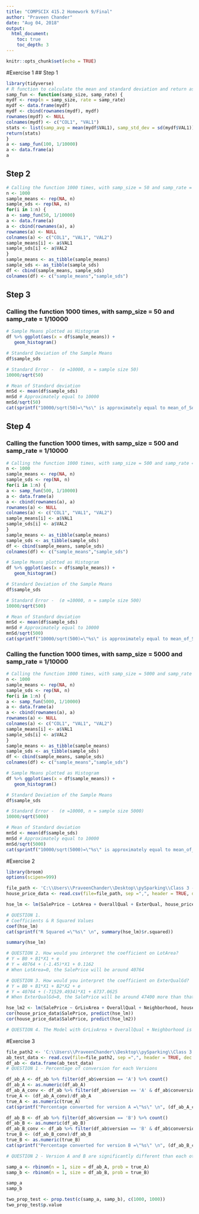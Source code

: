```yaml
---
title: "COMPSCIX 415.2 Homework 9/Final"
author: "Praveen Chander"
date: "Aug 04, 2018"
output: 
  html_document:
    toc: true
    toc_depth: 3
---
```


```r
knitr::opts_chunk$set(echo = TRUE)
```
#Exercise 1
## Step 1
```r
library(tidyverse)
# R function to calculate the mean and standard deviation and return as list
samp_fun <- function(samp_size, samp_rate) {
mydf <- rexp(n = samp_size, rate = samp_rate)
mydf <- data.frame(mydf)
mydf <- cbind(rownames(mydf), mydf)
rownames(mydf) <- NULL
colnames(mydf) <- c("COL1", "VAL1")
stats <- list(samp_avg = mean(mydf$VAL1), samp_std_dev = sd(mydf$VAL1))
return(stats)
}
a <- samp_fun(100, 1/10000)
a <- data.frame(a)
a

```

## Step 2
```r
# Calling the function 1000 times, with samp_size = 50 and samp_rate = 1/10000 
n <- 1000
sample_means <- rep(NA, n)
sample_sds <- rep(NA, n)
for(i in 1:n) {
a <- samp_fun(50, 1/10000)
a <- data.frame(a)
a <- cbind(rownames(a), a)
rownames(a) <- NULL
colnames(a) <- c("COL1", "VAL1", "VAL2")
sample_means[i] <- a$VAL1
sample_sds[i] <- a$VAL2
}
sample_means <- as_tibble(sample_means)
sample_sds <- as_tibble(sample_sds)
df <- cbind(sample_means, sample_sds)
colnames(df) <- c("sample_means","sample_sds")
```

## Step 3
### Calling the function 1000 times, with samp_size = 50 and samp_rate = 1/10000 
```r
# Sample Means plotted as Histogram
df %>% ggplot(aes(x = df$sample_means)) +
   geom_histogram()

# Standard Deviation of the Sample Means
df$sample_sds

# Standard Error -  (σ =10000, n = sample size 50)
10000/sqrt(50)

# Mean of Standard deviation
mnSd <- mean(df$sample_sds)
mnSd # Approximately equal to 10000
mnSd/sqrt(50)
cat(sprintf("10000/sqrt(50)=\"%s\" is approximately equal to mean_of_Sd/sqrt(50)=\"%f\" \n", 10000/sqrt(50), mnSd/sqrt(50)))
```

## Step 4
### Calling the function 1000 times, with samp_size = 500 and samp_rate = 1/10000 
```r
# Calling the function 1000 times, with samp_size = 500 and samp_rate = 1/10000 
n <- 1000
sample_means <- rep(NA, n)
sample_sds <- rep(NA, n)
for(i in 1:n) {
a <- samp_fun(500, 1/10000)
a <- data.frame(a)
a <- cbind(rownames(a), a)
rownames(a) <- NULL
colnames(a) <- c("COL1", "VAL1", "VAL2")
sample_means[i] <- a$VAL1
sample_sds[i] <- a$VAL2
}
sample_means <- as_tibble(sample_means)
sample_sds <- as_tibble(sample_sds)
df <- cbind(sample_means, sample_sds)
colnames(df) <- c("sample_means","sample_sds")

# Sample Means plotted as Histogram
df %>% ggplot(aes(x = df$sample_means)) +
   geom_histogram()

# Standard Deviation of the Sample Means
df$sample_sds

# Standard Error -  (σ =10000, n = sample size 500)
10000/sqrt(500)

# Mean of Standard deviation
mnSd <- mean(df$sample_sds)
mnSd # Approximately equal to 10000
mnSd/sqrt(500)
cat(sprintf("10000/sqrt(500)=\"%s\" is approximately equal to mean_of_Sd/sqrt(500)=\"%f\" \n", 10000/sqrt(500), mnSd/sqrt(500)))
```

### Calling the function 1000 times, with samp_size = 5000 and samp_rate = 1/10000 
```r
# Calling the function 1000 times, with samp_size = 5000 and samp_rate = 1/10000
n <- 1000
sample_means <- rep(NA, n)
sample_sds <- rep(NA, n)
for(i in 1:n) {
a <- samp_fun(5000, 1/10000)
a <- data.frame(a)
a <- cbind(rownames(a), a)
rownames(a) <- NULL
colnames(a) <- c("COL1", "VAL1", "VAL2")
sample_means[i] <- a$VAL1
sample_sds[i] <- a$VAL2
}
sample_means <- as_tibble(sample_means)
sample_sds <- as_tibble(sample_sds)
df <- cbind(sample_means, sample_sds)
colnames(df) <- c("sample_means","sample_sds")

# Sample Means plotted as Histogram
df %>% ggplot(aes(x = df$sample_means)) +
   geom_histogram()

# Standard Deviation of the Sample Means
df$sample_sds

# Standard Error -  (σ =10000, n = sample size 5000)
10000/sqrt(5000)

# Mean of Standard deviation
mnSd <- mean(df$sample_sds)
mnSd # Approximately equal to 10000
mnSd/sqrt(5000)
cat(sprintf("10000/sqrt(5000)=\"%s\" is approximately equal to mean_of_Sd/sqrt(5000)=\"%f\" \n", 10000/sqrt(5000), mnSd/sqrt(5000)))
```

#Exercise 2
```r
library(broom)
options(scipen=999)

file_path <- 'C:\\Users\\PraveenChander\\Desktop\\pySparking\\Class 3 - Introduction to Data Science - COMPSCIX 415.2\\compscix-415-2-assignments\\Final-Assignment 9\\train.csv'
house_price_data <- read.csv(file=file_path, sep =",", header = TRUE, dec =".")

hse_lm <- lm(SalePrice ~ LotArea + OverallQual + ExterQual, house_price_data)

# QUESTION 1.
# Coefficients & R Squared Values
coef(hse_lm)
cat(sprintf("R Squared =\"%s\" \n", summary(hse_lm)$r.squared))

summary(hse_lm)

# QUESTION 2. How would you interpret the coefficient on LotArea?
# Y = B0 + B1*X1 + e
# Y = 40764 + (-1.45)*X1 + 0.1162
# When LotArea=0, the SalePrice will be around 40764

# QUESTION 3. How would you interpret the coefficient on ExterQualGd?
# Y = B0 + B1*X1 + B2*X2 + e
# Y = 40764 + (-71529.4934)*X1 + 6737.0625
# When ExterQualGd=0, the SalePrice will be around 47400 more than that of the Base ExterQual - Ex

hse_lm2 <- lm(SalePrice ~ GrLivArea + OverallQual + Neighborhood, house_price_data)
cor(house_price_data$SalePrice, predict(hse_lm))
cor(house_price_data$SalePrice, predict(hse_lm2))

# QUESTION 4. The Model with GrLivArea + OverallQual + Neighborhood is Better based on the correlation between the SalePrice and the Predicted value
```

#Exercise 3
```r
file_path2 <- 'C:\\Users\\PraveenChander\\Desktop\\pySparking\\Class 3 - Introduction to Data Science - COMPSCIX 415.2\\compscix-415-2-assignments\\Final-Assignment 9\\ab_test_data.csv'
ab_test_data <- read.csv(file=file_path2, sep =",", header = TRUE, dec =".")
df_ab <- data.frame(ab_test_data)
# QUESTION 1 - Percentage of conversion for each Versions

df_ab_A <- df_ab %>% filter(df_ab$version == 'A') %>% count()
df_ab_A <- as.numeric(df_ab_A)
df_ab_A_conv <- df_ab %>% filter(df_ab$version == 'A' & df_ab$conversion == 1) %>% count()
true_A <- (df_ab_A_conv)/df_ab_A
true_A <- as.numeric(true_A)
cat(sprintf("Percentage converted for version A =\"%s\" \n", (df_ab_A_conv*100)/df_ab_A))

df_ab_B <- df_ab %>% filter(df_ab$version == 'B') %>% count()
df_ab_B <- as.numeric(df_ab_B)
df_ab_B_conv <- df_ab %>% filter(df_ab$version == 'B' & df_ab$conversion == 1) %>% count()
true_B <- (df_ab_B_conv)/df_ab_B
true_B <- as.numeric(true_B)
cat(sprintf("Percentage converted for version B =\"%s\" \n", (df_ab_B_conv*100)/df_ab_B))

# QUESTION 2 - Version A and B are significantly different than each other, so we'd conclude here that whatever changes were made to the webpage did have an effect.

samp_a <- rbinom(n = 1, size = df_ab_A, prob = true_A)
samp_b <- rbinom(n = 1, size = df_ab_B, prob = true_B)

samp_a
samp_b

two_prop_test <- prop.test(c(samp_a, samp_b), c(1000, 1000))
two_prop_test$p.value












```